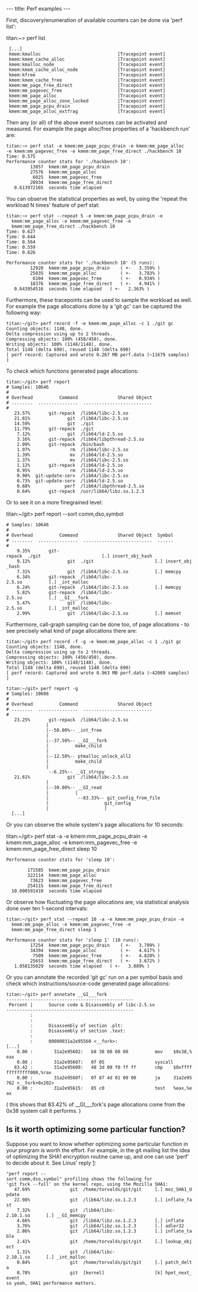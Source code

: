 ---
title: Perf examples
---

First, discovery/enumeration of available counters can be done via 
'perf list':

titan:~> perf list
  [...]
  kmem:kmalloc                             [Tracepoint event]
  kmem:kmem_cache_alloc                    [Tracepoint event]
  kmem:kmalloc_node                        [Tracepoint event]
  kmem:kmem_cache_alloc_node               [Tracepoint event]
  kmem:kfree                               [Tracepoint event]
  kmem:kmem_cache_free                     [Tracepoint event]
  kmem:mm_page_free_direct                 [Tracepoint event]
  kmem:mm_pagevec_free                     [Tracepoint event]
  kmem:mm_page_alloc                       [Tracepoint event]
  kmem:mm_page_alloc_zone_locked           [Tracepoint event]
  kmem:mm_page_pcpu_drain                  [Tracepoint event]
  kmem:mm_page_alloc_extfrag               [Tracepoint event]

Then any (or all) of the above event sources can be activated and 
measured. For example the page alloc/free properties of a 'hackbench 
run' are:

 titan:~> perf stat -e kmem:mm_page_pcpu_drain -e kmem:mm_page_alloc 
 -e kmem:mm_pagevec_free -e kmem:mm_page_free_direct ./hackbench 10
 Time: 0.575
 Performance counter stats for './hackbench 10':
          13857  kmem:mm_page_pcpu_drain 
          27576  kmem:mm_page_alloc      
           6025  kmem:mm_pagevec_free    
          20934  kmem:mm_page_free_direct
    0.613972165  seconds time elapsed

You can observe the statistical properties as well, by using the 
'repeat the workload N times' feature of perf stat:

 titan:~> perf stat --repeat 5 -e kmem:mm_page_pcpu_drain -e 
   kmem:mm_page_alloc -e kmem:mm_pagevec_free -e 
   kmem:mm_page_free_direct ./hackbench 10
 Time: 0.627
 Time: 0.644
 Time: 0.564
 Time: 0.559
 Time: 0.626

 Performance counter stats for './hackbench 10' (5 runs):
          12920  kmem:mm_page_pcpu_drain    ( +-   3.359% )
          25035  kmem:mm_page_alloc         ( +-   3.783% )
           6104  kmem:mm_pagevec_free       ( +-   0.934% )
          18376  kmem:mm_page_free_direct   ( +-   4.941% )
    0.643954516  seconds time elapsed   ( +-   2.363% )

Furthermore, these tracepoints can be used to sample the workload as 
well. For example the page allocations done by a 'git gc' can be 
captured the following way:

 titan:~/git> perf record -f -e kmem:mm_page_alloc -c 1 ./git gc
 Counting objects: 1148, done.
 Delta compression using up to 2 threads.
 Compressing objects: 100% (450/450), done.
 Writing objects: 100% (1148/1148), done.
 Total 1148 (delta 690), reused 1148 (delta 690)
 [ perf record: Captured and wrote 0.267 MB perf.data (~11679 samples) ]

To check which functions generated page allocations:

 titan:~/git> perf report
 # Samples: 10646
 #
 # Overhead          Command               Shared Object
 # ........  ...............  ..........................
 #
    23.57%       git-repack  /lib64/libc-2.5.so        
    21.81%              git  /lib64/libc-2.5.so        
    14.59%              git  ./git                     
    11.79%       git-repack  ./git                     
     7.12%              git  /lib64/ld-2.5.so          
     3.16%       git-repack  /lib64/libpthread-2.5.so  
     2.09%       git-repack  /bin/bash                 
     1.97%               rm  /lib64/libc-2.5.so        
     1.39%               mv  /lib64/ld-2.5.so          
     1.37%               mv  /lib64/libc-2.5.so        
     1.12%       git-repack  /lib64/ld-2.5.so          
     0.95%               rm  /lib64/ld-2.5.so          
     0.90%  git-update-serv  /lib64/libc-2.5.so        
     0.73%  git-update-serv  /lib64/ld-2.5.so          
     0.68%             perf  /lib64/libpthread-2.5.so  
     0.64%       git-repack  /usr/lib64/libz.so.1.2.3  

Or to see it on a more finegrained level:

titan:~/git> perf report --sort comm,dso,symbol
 # Samples: 10646
 #
 # Overhead          Command               Shared Object  Symbol
 # ........  ...............  ..........................  ......
 #
     9.35%       git-repack  ./git                       [.] insert_obj_hash
     9.12%              git  ./git                       [.] insert_obj_hash
     7.31%              git  /lib64/libc-2.5.so          [.] memcpy
     6.34%       git-repack  /lib64/libc-2.5.so          [.] _int_malloc
     6.24%       git-repack  /lib64/libc-2.5.so          [.] memcpy
     5.82%       git-repack  /lib64/libc-2.5.so          [.] __GI___fork
     5.47%              git  /lib64/libc-2.5.so          [.] _int_malloc
     2.99%              git  /lib64/libc-2.5.so          [.] memset

Furthermore, call-graph sampling can be done too, of page 
allocations - to see precisely what kind of page allocations there 
are:

 titan:~/git> perf record -f -g -e kmem:mm_page_alloc -c 1 ./git gc
 Counting objects: 1148, done.
 Delta compression using up to 2 threads.
 Compressing objects: 100% (450/450), done.
 Writing objects: 100% (1148/1148), done.
 Total 1148 (delta 690), reused 1148 (delta 690)
 [ perf record: Captured and wrote 0.963 MB perf.data (~42069 samples) ]

 titan:~/git> perf report -g
 # Samples: 10686
 #
 # Overhead          Command               Shared Object
 # ........  ...............  ..........................
 #
    23.25%       git-repack  /lib64/libc-2.5.so        
                |          
                |--50.00%-- _int_free
                |          
                |--37.50%-- __GI___fork
                |          make_child
                |          
                |--12.50%-- ptmalloc_unlock_all2
                |          make_child
                |          
                 --6.25%-- __GI_strcpy
    21.61%              git  /lib64/libc-2.5.so        
                |          
                |--30.00%-- __GI_read
                |          |          
                |           --83.33%-- git_config_from_file
                |                     git_config
                |                     |          
   [...]

Or you can observe the whole system's page allocations for 10 
seconds:

titan:~/git> perf stat -a -e kmem:mm_page_pcpu_drain -e 
kmem:mm_page_alloc -e kmem:mm_pagevec_free -e 
kmem:mm_page_free_direct sleep 10
 Performance counter stats for 'sleep 10':

         171585  kmem:mm_page_pcpu_drain 
         322114  kmem:mm_page_alloc      
          73623  kmem:mm_pagevec_free    
         254115  kmem:mm_page_free_direct
   10.000591410  seconds time elapsed

Or observe how fluctuating the page allocations are, via statistical 
analysis done over ten 1-second intervals:

 titan:~/git> perf stat --repeat 10 -a -e kmem:mm_page_pcpu_drain -e 
   kmem:mm_page_alloc -e kmem:mm_pagevec_free -e 
   kmem:mm_page_free_direct sleep 1

 Performance counter stats for 'sleep 1' (10 runs):
          17254  kmem:mm_page_pcpu_drain    ( +-   3.709% )
          34394  kmem:mm_page_alloc         ( +-   4.617% )
           7509  kmem:mm_pagevec_free       ( +-   4.820% )
          25653  kmem:mm_page_free_direct   ( +-   3.672% )
    1.058135029  seconds time elapsed   ( +-   3.089% )

Or you can annotate the recorded 'git gc' run on a per symbol basis 
and check which instructions/source-code generated page allocations:

 titan:~/git> perf annotate __GI___fork
 ------------------------------------------------
  Percent |      Source code & Disassembly of libc-2.5.so
 ------------------------------------------------
          :
          :
          :      Disassembly of section .plt:
          :      Disassembly of section .text:
          :
          :      00000031a2e95560 <__fork>:
 [...]
     0.00 :        31a2e95602:   b8 38 00 00 00          mov    $0x38,%eax
     0.00 :        31a2e95607:   0f 05                   syscall 
    83.42 :        31a2e95609:   48 3d 00 f0 ff ff       cmp    $0xfffffffffffff000,%rax
     0.00 :        31a2e9560f:   0f 87 4d 01 00 00       ja     31a2e95762 <__fork+0x202>
     0.00 :        31a2e95615:   85 c0                   test   %eax,%eax

( this shows that 83.42% of __GI___fork's page allocations come from 
the 0x38 system call it performs. )

== Is it worth optimizing some particular function? ==

Suppose you want to know whether optimizing some particular function 
in your program is worth the effort. For example, in the git mailing list
the idea of optimizing the SHA1 encryption routine came up, and one can
use 'perf' to decide about it.
See Linus' reply [http://thread.gmane.org/gmane.comp.version-control.git/124745]:

 "perf report --sort comm,dso,symbol" profiling shows the following for 
 'git fsck --full' on the kernel repo, using the Mozilla SHA1:
    47.69%               git  /home/torvalds/git/git     [.] moz_SHA1_Update
    22.98%               git  /lib64/libz.so.1.2.3       [.] inflate_fast
     7.32%               git  /lib64/libc-2.10.1.so      [.] __GI_memcpy
     4.66%               git  /lib64/libz.so.1.2.3       [.] inflate
     3.76%               git  /lib64/libz.so.1.2.3       [.] adler32
     2.86%               git  /lib64/libz.so.1.2.3       [.] inflate_table
     2.41%               git  /home/torvalds/git/git     [.] lookup_object
     1.31%               git  /lib64/libc-2.10.1.so      [.] _int_malloc
     0.84%               git  /home/torvalds/git/git     [.] patch_delta
     0.78%               git  [kernel]                   [k] hpet_next_event
 so yeah, SHA1 performance matters.